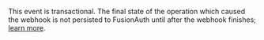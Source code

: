 This event is transactional. The final state of the operation which caused the webhook is not persisted to FusionAuth until after the webhook finishes; [learn more](/docs/extend/events-and-webhooks/writing-a-webhook#calling-fusionauth-apis-in-webhooks).
